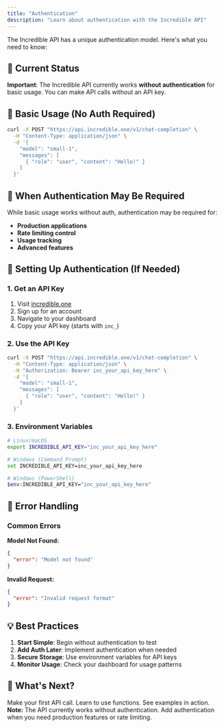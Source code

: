 ```yaml
---
title: "Authentication"
description: "Learn about authentication with the Incredible API"
---
```


The Incredible API has a unique authentication model. Here's what you need to know:

## 🔑 Current Status

**Important**: The Incredible API currently works **without authentication** for basic usage. You can make API calls without an API key.

## 🚀 Basic Usage (No Auth Required)

```bash
curl -X POST "https://api.incredible.one/v1/chat-completion" \
  -H "Content-Type: application/json" \
  -d '{
    "model": "small-1",
    "messages": [
      { "role": "user", "content": "Hello!" }
    ]
  }'
```

## 🔐 When Authentication May Be Required

While basic usage works without auth, authentication may be required for:

- **Production applications**
- **Rate limiting control**
- **Usage tracking**
- **Advanced features**

## 📝 Setting Up Authentication (If Needed)

### 1. Get an API Key

1. Visit [incredible.one](https://www.incredible.one)
2. Sign up for an account
3. Navigate to your dashboard
4. Copy your API key (starts with `inc_`)

### 2. Use the API Key

```bash
curl -X POST "https://api.incredible.one/v1/chat-completion" \
  -H "Content-Type: application/json" \
  -H "Authorization: Bearer inc_your_api_key_here" \
  -d '{
    "model": "small-1",
    "messages": [
      { "role": "user", "content": "Hello!" }
    ]
  }'
```

### 3. Environment Variables

```bash
# Linux/macOS
export INCREDIBLE_API_KEY="inc_your_api_key_here"

# Windows (Command Prompt)
set INCREDIBLE_API_KEY=inc_your_api_key_here

# Windows (PowerShell)
$env:INCREDIBLE_API_KEY="inc_your_api_key_here"
```

## 🚨 Error Handling

### Common Errors

**Model Not Found:**
```json
{
  "error": "Model not found"
}
```

**Invalid Request:**
```json
{
  "error": "Invalid request format"
}
```

## 💡 Best Practices

1. **Start Simple**: Begin without authentication to test
2. **Add Auth Later**: Implement authentication when needed
3. **Secure Storage**: Use environment variables for API keys
4. **Monitor Usage**: Check your dashboard for usage patterns

## 🎯 What's Next?

<div style={{ display: 'grid', gridTemplateColumns: 'repeat(3, minmax(0, 1fr))', gap: '16px' }}>
  <Card title="Quickstart" icon="rocket" href="/quickstart">
    Make your first API call.
  </Card>
  <Card title="Function Calling" icon="wrench" href="/guides/function-calling">
    Learn to use functions.
  </Card>
  <Card title="Examples" icon="file-code" href="/examples">
    See examples in action.
  </Card>
</div>

<div style={{ border: '1px solid #FF6200', borderRadius: '12px', padding: '16px', margin: '16px 0', background: 'rgba(255, 98, 0, 0.08)' }}>
  <strong>Note:</strong> The API currently works without authentication. Add authentication when you need production features or rate limiting.
</div>


